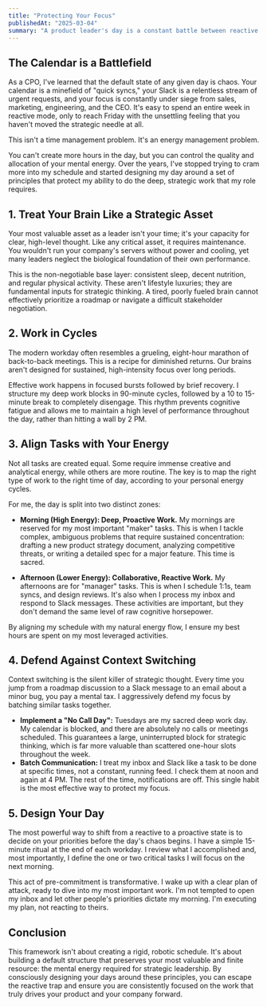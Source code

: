 ```yaml
---
title: "Protecting Your Focus"
publishedAt: "2025-03-04"
summary: "A product leader's day is a constant battle between reactive firefighting and proactive strategy. Winning this battle isn't about finding more time; it's about intentionally managing your mental energy. Here's my framework."
---
```


## The Calendar is a Battlefield

As a CPO, I've learned that the default state of any given day is chaos. Your calendar is a minefield of "quick syncs," your Slack is a relentless stream of urgent requests, and your focus is constantly under siege from sales, marketing, engineering, and the CEO. It's easy to spend an entire week in reactive mode, only to reach Friday with the unsettling feeling that you haven't moved the strategic needle at all.

This isn't a time management problem. It's an energy management problem.

You can't create more hours in the day, but you can control the quality and allocation of your mental energy. Over the years, I've stopped trying to cram more into my schedule and started designing my day around a set of principles that protect my ability to do the deep, strategic work that my role requires.

## 1. Treat Your Brain Like a Strategic Asset

Your most valuable asset as a leader isn't your time; it's your capacity for clear, high-level thought. Like any critical asset, it requires maintenance. You wouldn't run your company's servers without power and cooling, yet many leaders neglect the biological foundation of their own performance.

This is the non-negotiable base layer: consistent sleep, decent nutrition, and regular physical activity. These aren't lifestyle luxuries; they are fundamental inputs for strategic thinking. A tired, poorly fueled brain cannot effectively prioritize a roadmap or navigate a difficult stakeholder negotiation.

## 2. Work in Cycles

The modern workday often resembles a grueling, eight-hour marathon of back-to-back meetings. This is a recipe for diminished returns. Our brains aren't designed for sustained, high-intensity focus over long periods.

Effective work happens in focused bursts followed by brief recovery. I structure my deep work blocks in 90-minute cycles, followed by a 10 to 15-minute break to completely disengage. This rhythm prevents cognitive fatigue and allows me to maintain a high level of performance throughout the day, rather than hitting a wall by 2 PM.

## 3. Align Tasks with Your Energy

Not all tasks are created equal. Some require immense creative and analytical energy, while others are more routine. The key is to map the right type of work to the right time of day, according to your personal energy cycles.

For me, the day is split into two distinct zones:

- **Morning (High Energy): Deep, Proactive Work.** My mornings are reserved for my most important "maker" tasks. This is when I tackle complex, ambiguous problems that require sustained concentration: drafting a new product strategy document, analyzing competitive threats, or writing a detailed spec for a major feature. This time is sacred.

- **Afternoon (Lower Energy): Collaborative, Reactive Work.** My afternoons are for "manager" tasks. This is when I schedule 1:1s, team syncs, and design reviews. It's also when I process my inbox and respond to Slack messages. These activities are important, but they don't demand the same level of raw cognitive horsepower.

By aligning my schedule with my natural energy flow, I ensure my best hours are spent on my most leveraged activities.

## 4. Defend Against Context Switching

Context switching is the silent killer of strategic thought. Every time you jump from a roadmap discussion to a Slack message to an email about a minor bug, you pay a mental tax. I aggressively defend my focus by batching similar tasks together.

- **Implement a "No Call Day":** Tuesdays are my sacred deep work day. My calendar is blocked, and there are absolutely no calls or meetings scheduled. This guarantees a large, uninterrupted block for strategic thinking, which is far more valuable than scattered one-hour slots throughout the week.
- **Batch Communication:** I treat my inbox and Slack like a task to be done at specific times, not a constant, running feed. I check them at noon and again at 4 PM. The rest of the time, notifications are off. This single habit is the most effective way to protect my focus.

## 5. Design Your Day

The most powerful way to shift from a reactive to a proactive state is to decide on your priorities before the day's chaos begins. I have a simple 15-minute ritual at the end of each workday. I review what I accomplished and, most importantly, I define the one or two critical tasks I will focus on the next morning.

This act of pre-commitment is transformative. I wake up with a clear plan of attack, ready to dive into my most important work. I'm not tempted to open my inbox and let other people's priorities dictate my morning. I'm executing my plan, not reacting to theirs.

## Conclusion

This framework isn't about creating a rigid, robotic schedule. It's about building a default structure that preserves your most valuable and finite resource: the mental energy required for strategic leadership. By consciously designing your days around these principles, you can escape the reactive trap and ensure you are consistently focused on the work that truly drives your product and your company forward.
